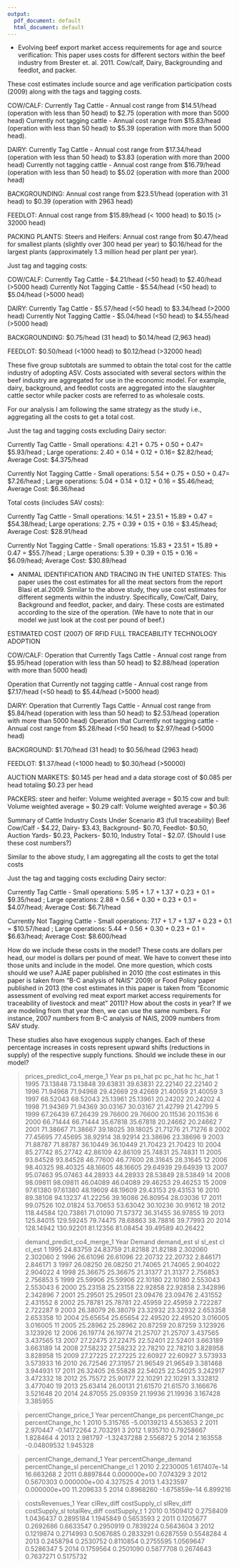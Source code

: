 ```yaml
---
output:
  pdf_document: default
  html_document: default
---
```

*  Evolving beef export market access requirements for age and source verification: This paper uses costs for different sectors within the beef industry from Brester et. al. 2011. Cow/calf, Dairy, Backgrounding and feedlot, and packer. 
 
These cost estimates include source and age verification participation costs (2009) along with the tags and tagging costs.

COW/CALF: 
Currently Tag Cattle - Annual cost range from $\$14.51$/head (operation with less than 50 head) to $\$2.75$ (operation with more than 5000 head)
Currently not tagging cattle - Annual cost range from $\$15.83$/head (operation with less than 50 head) to $\$5.39$ (operation with more than 5000 head).

DAIRY:
Currently Tag Cattle - Annual cost range from $\$17.34$/head (operation with less than 50 head) to $\$3.83$ (operation with more than 2000 head)
Currently not tagging cattle - Annual cost range from $\$16.79$/head (operation with less than 50 head) to $\$5.02$ (operation with more than 2000 head)

BACKGROUNDING:
Annual cost range from $\$23.51$/head (operation with 31 head) to $\$0.39$ (operation with 2963 head)

FEEDLOT: 
Annual cost range from $\$15.89$/head (< 1000 head) to $\$0.15$ (> 32000 head)

PACKING PLANTS:
Steers and Heifers: Annual cost range from $\$0.47$/head for smallest plants (slightly over 300 head per year) to $\$0.16$/head for the largest plants (approximately 1.3 million head per plant per year).


Just tag and tagging costs: 

COW/CALF: 
Currently Tag Cattle - $\$4.21$/head (<50 head) to $\$2.40$/head (>5000 head)
Currently Not Tagging Cattle - $\$5.54$/head (<50 head) to $\$5.04$/head (>5000 head)

DAIRY:
Currently Tag Cattle - $\$5.57$/head (<50 head) to $\$3.34$/head (>2000 head)
Currently Not Tagging Cattle - $\$5.04$/head (<50 head) to $\$4.55$/head (>5000 head)

BACKGROUNDING:
$\$0.75$/head (31 head) to $\$0.14$/head (2,963 head)

FEEDLOT:
$\$0.50$/head (<1000 head) to $\$0.12$/head (>32000 head)


These five group subtotals are summed to obtain the total cost for the cattle industry of adopting ASV. Costs associated with several sectors within the beef industry are aggregated for use in the economic model. For example, dairy, background, and feedlot costs are aggregated into the slaughter cattle sector while packer costs are referred to as wholesale costs.

For our analysis I am following the same strategy as the study i.e., aggregating all the costs to get a total cost.

Just the tag and tagging costs excluding Dairy sector:

Currently Tag Cattle - Small operations: 4.21 + 0.75 + 0.50 + 0.47= $\$5.93$/head ; 
                       Large operations: 2.40 + 0.14 + 0.12 + 0.16= $\$2.82$/head;
                       Average Cost: $\$4.375$/head
                       
Currently Not Tagging Cattle - Small operations: 5.54 + 0.75 + 0.50 + 0.47= $\$7.26$/head ; 
                               Large operations: 5.04 + 0.14 + 0.12 + 0.16 = $\$5.46$/head;
                               Average Cost: $\$6.36$/head

Total costs (includes SAV costs):

Currently Tag Cattle - Small operations: 14.51 + 23.51 + 15.89 + 0.47 = $\$54.38$/head;
                        Large operations: 2.75 + 0.39 + 0.15 + 0.16 =  $\$3.45$/head;
                        Average Cost: $\$28.91$/head
                        
Currently Not Tagging Cattle - Small operations: 15.83 + 23.51 + 15.89 + 0.47 = $\$55.7$/head ; 
                               Large operations: 5.39 + 0.39 + 0.15 + 0.16 = $\$6.09$/head;
                               Average Cost: $\$30.89$/head




* ANIMAL IDENTIFICATION AND TRACING IN THE UNITED STATES: This paper uses the cost estimates for all the meat sectors from the report Blasi et.al.2009. Similar to the above study, they use cost estimates for different segments within the industry. Specifically, Cow/Calf, Dairy, Background and feedlot, packer, and dairy. These costs are estimated according to the size of the operation. (We have to note that in our model we just look at the cost per pound of beef.)

 ESTIMATED COST (2007) OF RFID FULL TRACEABILITY TECHNOLOGY ADOPTION
 
COW/CALF: 
Operation that Currently Tags Cattle - Annual cost range from $\$5.95$/head (operation with less than 50 head) to $\$2.88$/head (operation with more than 5000 head)

Operation that Currently not tagging cattle - Annual cost range from $\$7.17$/head (<50 head) to $\$5.44$/head (>5000 head)

DAIRY: 
Operation that Currently Tags Cattle - Annual cost range from $\$5.84$/head (operation with less than 50 head) to $\$2.53$/head (operation with more than 5000 head)
Operation that Currently not tagging cattle - Annual cost range from $\$5.28$/head (<50 head) to $\$2.97$/head (>5000 head)

BACKGROUND: 
$\$1.70$/head (31 head) to $\$0.56$/head (2963 head)

FEEDLOT:
$\$1.37$/head (<1000 head) to $\$0.30$/head (>50000)

AUCTION MARKETS:
$\$0.145$ per head and a data storage cost of $\$0.085$ per head totaling $\$0.23$ per head

PACKERS:
steer and heifer: Volume weighted average = $0.15
cow and bull: Volume weighted average = $0.29
calf: Volume weighted average = $0.36

Summary of Cattle Industry Costs Under Scenario #3 (full traceability)
Beef Cow/Calf - $\$4.22$, Dairy- $\$3.43$, Background- $\$0.70$, Feedlot- $\$0.50$, Auction Yards- $\$0.23$, Packers- $\$0.10$,
Industry Total - $\$2.07$. (Should I use these cost numbers?)


Similar to the above study, I am aggregating all the costs to get the total costs

Just the tag and tagging costs excluding Dairy sector:

Currently Tag Cattle - Small operations: 5.95 + 1.7 + 1.37 + 0.23 + 0.1 = $\$9.35$/head ; 
                        Large operations: 2.88 + 0.56 + 0.30 + 0.23 + 0.1 = $\$4.07$/head;
                        Average Cost: $\$6.71$/head
                        
Currently Not Tagging Cattle - Small operations: 7.17 + 1.7 + 1.37 + 0.23 + 0.1 = $\$10.57$/head ; 
                               Large operations: 5.44 + 0.56 + 0.30 + 0.23 + 0.1  = $\$6.63$/head;
                               Average Cost: $\$8.600$/head






How do we include these costs in the model? These costs are dollars per head, our model is dollars per pound of meat. We have to convert these into those units and include in the model. One more question, which costs should we use? AJAE paper published in 2010 (the cost estimates in this paper is taken from "B-C analysis of NAIS" 2009) or Food Policy paper published in 2013 (the cost estimates in this paper is taken from "Economic assessment of evolving red meat export market access requirements for traceability of livestock and meat" 2011)? How about the costs in year? If we are modeling from that year then, we can use the same numbers. For instance, 2007 numbers from B-C analysis of NAIS, 2009 numbers from SAV study.


These studies also have exogenous supply changes. Each of these percentage increases in costs represent upward shifts (reductions in supply) of the respective supply functions. Should we include these in our model?


> prices_predict_co4_merge_1
   Year        ps    ps_hat       pc   pc_hat       hc   hc_hat
1  1995  73.13848  73.13848 39.63831 39.63831 22.22140 22.22140
2  1996  71.94968  71.94968 29.42669 29.42669 21.40059 21.40059
3  1997  68.52043  68.52043 25.13961 25.13961 20.24202 20.24202
4  1998  71.94369  71.94369 30.03167 30.03167 21.42799 21.42799
5  1999  67.26439  67.26439 29.76600 29.76600 20.11536 20.11536
6  2000  66.71444  66.71444 35.67818 35.67818 20.24662 20.24662
7  2001  71.38667  71.38667 39.18025 39.18025 21.71276 21.71276
8  2002  77.45695  77.45695 38.92914 38.92914 23.38696 23.38696
9  2003  71.88787  71.88787 36.10449 36.10449 21.70423 21.70423
10 2004  85.27742  85.27742 42.86109 42.86109 25.74831 25.74831
11 2005  93.84528  93.84528 46.77600 46.77600 28.31645 28.31645
12 2006  98.40325  98.40325 48.16605 48.16605 29.64939 29.64939
13 2007  95.07463  95.07463 44.28933 44.28933 28.53849 28.53849
14 2008  98.09811  98.09811 46.04089 46.04089 29.46253 29.46253
15 2009  97.61380  97.61380 48.19609 48.19609 29.43153 29.43153
16 2010  89.38108  94.13237 41.22256 39.16086 26.80954 28.03036
17 2011  99.07526 102.01824 53.70653 53.63042 30.10236 30.91612
18 2012 118.44584 120.73861 71.01090 71.57372 36.31455 36.97855
19 2013 125.84015 129.59245 79.74475 78.68863 38.78816 39.77993
20 2014 128.14942 130.92201 81.12356 81.08454 39.49589 40.26422

> demand_predict_co4_merge_1
   Year   Demand demand_est       sl   sl_est       cl   cl_est
1  1995 24.83759   24.83759 21.82188 21.82188 2.302060 2.302060
2  1996 26.61096   26.61096 22.20732 22.20732 2.846171 2.846171
3  1997 26.08250   26.08250 21.74065 21.74065 2.904022 2.904022
4  1998 25.36675   25.36675 21.31377 21.31377 2.756853 2.756853
5  1999 25.59906   25.59906 22.10180 22.10180 2.553043 2.553043
6  2000 25.23158   25.23158 22.92858 22.92858 2.342896 2.342896
7  2001 25.29501   25.29501 23.09476 23.09476 2.431552 2.431552
8  2002 25.78781   25.78781 22.45959 22.45959 2.722287 2.722287
9  2003 26.38079   26.38079 23.32932 23.32932 2.653358 2.653358
10 2004 25.65654   25.65654 22.49520 22.49520 3.016005 3.016005
11 2005 25.28962   25.28962 20.87259 20.87259 3.123926 3.123926
12 2006 26.19774   26.19774 21.25707 21.25707 3.437565 3.437565
13 2007 27.22475   27.22475 22.52401 22.52401 3.663189 3.663189
14 2008 27.58232   27.58232 22.78210 22.78210 3.828958 3.828958
15 2009 27.27225   27.27225 22.60927 22.60927 3.573933 3.573933
16 2010 26.72546   27.31957 21.96549 21.96549 3.381468 3.944931
17 2011 26.32405   26.55828 22.54025 22.54025 3.242917 3.472332
18 2012 25.75572   25.90177 22.10291 22.10291 3.332812 3.477040
19 2013 25.63414   26.00131 21.61570 21.61570 3.166676 3.521648
20 2014 24.87055   25.09359 21.19936 21.19936 3.167428 3.385955

> percentChange_price_1
  Year percentChange_ps percentChange_pc percentChange_hc
1 2010         5.315765      -5.00139213         4.553653
2 2011         2.970447      -0.14172264         2.703291
3 2012         1.935710       0.79258667         1.828464
4 2013         2.981797      -1.32437288         2.556872
5 2014         2.163558      -0.04809532         1.945328

> percentChange_demand_1
  Year percentChange_demand percentChange_sl percentChange_cl
1 2010            2.2230005     1.617407e-14        16.663268
2 2011            0.8897844     0.000000e+00         7.074329
3 2012            0.5670303     0.000000e+00         4.327525
4 2013            1.4323597     0.000000e+00        11.209633
5 2014            0.8968260    -1.675859e-14         6.899216

> costsRevenues_1
  Year clRev_diff costSupply_cl slRev_diff costSupply_sl totalRev_diff costSupply_t
1 2010  0.1509412     0.2758409  1.0436437     0.2895184     1.1945849    0.5653593
2 2011  0.1205677     0.2692686  0.6633547     0.2950919     0.7839224    0.5643604
3 2012  0.1219874     0.2714993  0.5067685     0.2833291     0.6287559    0.5548284
4 2013  0.2458794     0.2530752  0.8110854     0.2755595     1.0569647    0.5286347
5 2014  0.1759564     0.2501090  0.5877708     0.2674643     0.7637271    0.5175732








<!-- line 1075 in code -->




